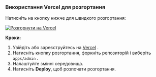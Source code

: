 ### Використання Vercel для розгортання

Натисніть на кнопку нижче для швидкого розгортання:

[![Розгорнути на Vercel](https://vercel.com/button)](https://vercel.com/new/clone?demo-description=PPanel%20is%20a%20pure%2C%20professional%2C%20and%20perfect%20open-source%20proxy%20panel%20tool%2C%20designed%20to%20be%20your%20ideal%20choice%20for%20learning%20and%20practical%20use&demo-image=https%3A%2F%2Furlscan.io%2Fliveshot%2F%3Fwidth%3D1920%26height%3D1080%26url%3Dhttps%3A%2F%2Fadmin.ppanel.dev&demo-title=PPanel%20Admin%20Web&demo-url=https%3A%2F%2Fadmin.ppanel.dev%2F&from=.&project-name=ppanel-admin-web&repository-name=ppanel-web&repository-url=https%3A%2F%2Fgithub.com%2Fperfect-panel%2Fppanel-web&root-directory=apps%2Fadmin&skippable-integrations=1)

**Кроки:**

1. Увійдіть або зареєструйтесь на [Vercel](https://vercel.com/) .
2. Натисніть кнопку розгортання, форкніть репозиторій і виберіть `apps/admin` .
3. Налаштуйте змінні середовища.
4. Натисніть **Deploy**, щоб розпочати розгортання.


<Giscus />
